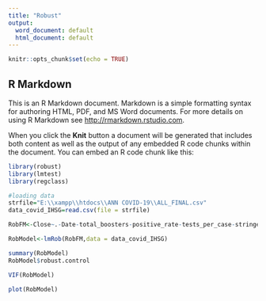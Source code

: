 ```yaml
---
title: "Robust"
output:
  word_document: default
  html_document: default
---
```


```r
knitr::opts_chunk$set(echo = TRUE)
```

## R Markdown

This is an R Markdown document. Markdown is a simple formatting syntax for authoring HTML, PDF, and MS Word documents. For more details on using R Markdown see <http://rmarkdown.rstudio.com>.

When you click the **Knit** button a document will be generated that includes both content as well as the output of any embedded R code chunks within the document. You can embed an R code chunk like this:

```r
library(robust)
library(lmtest)
library(regclass)
```

```r
#loading data
strfile="E:\\xampp\\htdocs\\ANN COVID-19\\ALL_FINAL.csv"
data_covid_IHSG=read.csv(file = strfile)
```


```r
RobFM<-Close~.-Date-total_boosters-positive_rate-tests_per_case-stringency_index-new_vaccinations-cumulative_all_fully_vaccinated-cumulative_all_effectively_vaccinated-infection_fatality-new_tests
```

```r
RobModel<-lmRob(RobFM,data = data_covid_IHSG)
```

```r
summary(RobModel)
RobModel$robust.control
```
```r
VIF(RobModel)
```
```r
plot(RobModel)
```

